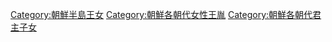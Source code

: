 [[Category:朝鮮半島王女|Category:朝鮮半島王女]]
[[Category:朝鮮各朝代女性王胤|Category:朝鮮各朝代女性王胤]]
[[Category:朝鮮各朝代君主子女|Category:朝鮮各朝代君主子女]]